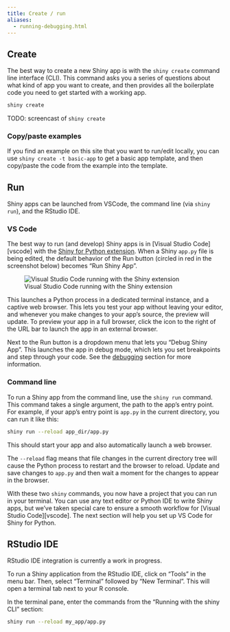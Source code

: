```yaml
---
title: Create / run
aliases:
  - running-debugging.html
---
```


## Create

The best way to create a new Shiny app is with the `shiny create` command line interface (CLI). This command asks you a series of questions about what kind of app you want to create, and then provides all the boilerplate code you need to get started with a working app.

```bash
shiny create
```

TODO: screencast of `shiny create`

::: callout-tip
### Copy/paste examples

If you find an example on this site that you want to run/edit locally, you can use `shiny create -t basic-app` to get a basic app template, and then copy/paste the code from the example into the template.
:::


## Run

Shiny apps can be launched from VSCode, the command line (via `shiny run`), and the RStudio IDE.

### VS Code

The best way to run (and develop) Shiny apps is in [Visual Studio Code][vscode] with the [Shiny for Python extension][vscode-shiny]. When a Shiny `app.py` file is being edited, the default behavior of the Run button (circled in red in the screenshot below) becomes "Run Shiny App".

![Visual Studio Code running with the Shiny extension](assets/vscode.png)

This launches a Python process in a dedicated terminal instance, and a captive web browser. This lets you test your app without leaving your editor, and whenever you make changes to your app's source, the preview will update. To preview your app in a full browser, click the icon to the right of the URL bar to launch the app in an external browser.

Next to the Run button is a dropdown menu that lets you "Debug Shiny App". This launches the app in debug mode, which lets you set breakpoints and step through your code. See the [debugging](/docs/debugging) section for more information.

### Command line

To run a Shiny app from the command line, use the `shiny run` command. This command takes a single argument, the path to the app's entry point. For example, if your app's entry point is `app.py` in the current directory, you can run it like this:

```bash
shiny run --reload app_dir/app.py
```

This should start your app and also automatically launch a web browser.

The `--reload` flag means that file changes in the current directory tree will cause the Python process to restart and the browser to reload. Update and save changes to `app.py` and then wait a moment for the changes to appear in the browser.

With these two `shiny` commands, you now have a project that you can run in your terminal. You can use any text editor or Python IDE to write Shiny apps, but we've taken special care to ensure a smooth workflow for [Visual Studio Code][vscode]. The next section will help you set up VS Code for Shiny for Python.

## RStudio IDE

::: callout-note
RStudio IDE integration is currently a work in progress.
:::

To run a Shiny application from the RStudio IDE, click on "Tools" in the menu bar.
Then, select "Terminal" followed by "New Terminal".
This will open a terminal tab next to your R console.

In the terminal pane, enter the commands from the "Running with the shiny CLI" section:

```sh
shiny run --reload my_app/app.py
```


[vscode-shiny]: https://marketplace.visualstudio.com/items?itemName=posit.shiny-python
